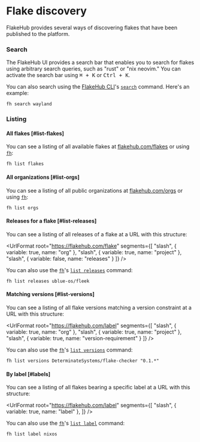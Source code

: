 # Flake discovery

FlakeHub provides several ways of discovering flakes that have been published to the platform.

### Search

The FlakeHub UI provides a search bar that enables you to search for flakes using arbitrary search queries, such as "rust" or "nix neovim."
You can activate the search bar using <kbd>&#8984; + K</kbd> or <kbd>Ctrl + K</kbd>.

You can also search using the [FlakeHub CLI][cli]'s [`search`][cli-search] command.
Here's an example:

```shell
fh search wayland
```

### Listing

#### All flakes [#list-flakes]

You can see a listing of all available flakes at [flakehub.com/flakes][all-flakes] or using [`fh`][cli]:

```shell
fh list flakes
```

#### All organizations [#list-orgs]

You can see a listing of all public organizations at [flakehub.com/orgs][all-orgs] or using [`fh`][cli]:

```shell
fh list orgs
```

#### Releases for a flake [#list-releases]

You can see a listing of all releases of a flake at a URL with this structure:

<UrlFormat root="https://flakehub.com/flake" segments={[
  "slash",
  { variable: true, name: "org" },
  "slash",
  { variable: true, name: "project" },
  "slash",
  { variable: false, name: "releases" }
]} />

You can also use the [`fh`][cli]'s [`list releases`][cli-releases] command:

```shell
fh list releases ublue-os/fleek
```

#### Matching versions [#list-versions]

You can see a listing of all flake versions matching a version constraint at a URL with this structure:


<UrlFormat root="https://flakehub.com/label" segments={[
  "slash",
  { variable: true, name: "org" },
  "slash",
  { variable: true, name: "project" },
  "slash",
  { variable: true, name: "version-requirement" }
]} />

You can also use the [`fh`][cli]'s [`list versions`][cli-versions] command:

```shell
fh list versions DeterminateSystems/flake-checker "0.1.*"
```


#### By label [#labels]

You can see a listing of all flakes bearing a specific label at a URL with this structure:

<UrlFormat root="https://flakehub.com/label" segments={[
  "slash",
  { variable: true, name: "label" },
]} />

You can also use the [`fh`][cli]'s [`list label`][cli-label] command:

```shell
fh list label nixos
```

[all-flakes]: https://flakehub.com/flakes
[all-orgs]: https://flakehub.com/orgs
[cli]: ../cli
[cli-label]: ../cli#list-label
[cli-releases]: ../cli#list-releases
[cli-search]: ../cli#search
[cli-versions]: ../cli#list-versions

